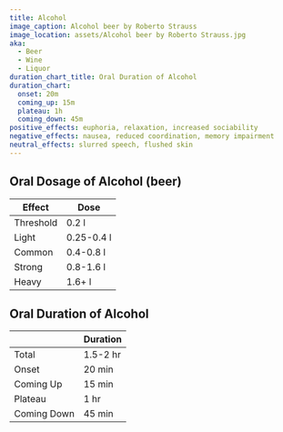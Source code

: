 ```yaml
---
title: Alcohol
image_caption: Alcohol beer by Roberto Strauss
image_location: assets/Alcohol beer by Roberto Strauss.jpg
aka:
  - Beer
  - Wine
  - Liquor
duration_chart_title: Oral Duration of Alcohol
duration_chart:
  onset: 20m
  coming_up: 15m
  plateau: 1h
  coming_down: 45m
positive_effects: euphoria, relaxation, increased sociability
negative_effects: nausea, reduced coordination, memory impairment
neutral_effects: slurred speech, flushed skin
---
```


## Oral Dosage of Alcohol (beer)
| Effect | Dose |
| --- | --- |
| Threshold | 0.2 l |
| Light | 0.25-0.4 l |
| Common | 0.4-0.8 l |
| Strong | 0.8-1.6 l |
| Heavy | 1.6+ l |

## Oral Duration of Alcohol
|  | Duration |
| --- | --- |
| Total | 1.5-2 hr |
| Onset | 20 min |
| Coming Up | 15 min |
| Plateau | 1 hr |
| Coming Down | 45 min |





